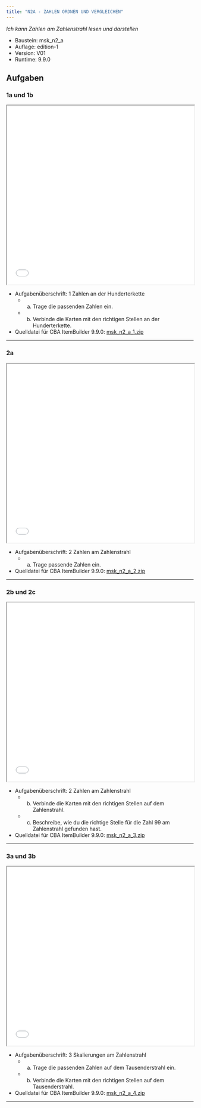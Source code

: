 ```yaml
---
title: "N2A - ZAHLEN ORDNEN UND VERGLEICHEN"
---
```


*Ich kann Zahlen am Zahlenstrahl lesen und darstellen* 


::: {.callout-note collapse="true"  title="Bausteinversion"}


* Baustein: msk_n2_a 
* Auflage: edition-1 
* Version: V01 
* Runtime: 9.9.0 
:::

## Aufgaben


### 1a und 1b
```{=html}
<iframe width="100%" height="480"
src="../oer/edition-1/V01/9.9.0/msk_n2_a/msk_n2_a_1/viewer.html"></iframe>
```


::: {.callout-tip collapse="true"  title="Details"}


* Aufgabenüberschrift: 1 Zahlen an der Hunderterkette
	 - a) Trage die passenden Zahlen ein.
	 - b) Verbinde die Karten mit den richtigen Stellen an der Hunderterkette. 
* Quelldatei für CBA ItemBuilder 9.9.0: [msk_n2_a_1.zip](../oer/edition-1/V01/9.9.0/msk_n2_a/msk_n2_a_1/msk_n2_a_1.zip) 
:::
<hr noshade/>

### 2a
```{=html}
<iframe width="100%" height="480"
src="../oer/edition-1/V01/9.9.0/msk_n2_a/msk_n2_a_2/viewer.html"></iframe>
```


::: {.callout-tip collapse="true"  title="Details"}


* Aufgabenüberschrift: 2 Zahlen am Zahlenstrahl
	 - a) Trage passende Zahlen ein.
* Quelldatei für CBA ItemBuilder 9.9.0: [msk_n2_a_2.zip](../oer/edition-1/V01/9.9.0/msk_n2_a/msk_n2_a_2/msk_n2_a_2.zip) 
:::
<hr noshade/>

### 2b und 2c
```{=html}
<iframe width="100%" height="480"
src="../oer/edition-1/V01/9.9.0/msk_n2_a/msk_n2_a_3/viewer.html"></iframe>
```


::: {.callout-tip collapse="true"  title="Details"}


* Aufgabenüberschrift: 2 Zahlen am Zahlenstrahl
	 - b) Verbinde die Karten mit den richtigen Stellen auf dem Zahlenstrahl.
	 - c) Beschreibe, wie du die richtige Stelle für die Zahl 99 am Zahlenstrahl gefunden hast. 
* Quelldatei für CBA ItemBuilder 9.9.0: [msk_n2_a_3.zip](../oer/edition-1/V01/9.9.0/msk_n2_a/msk_n2_a_3/msk_n2_a_3.zip) 
:::
<hr noshade/>

### 3a und 3b
```{=html}
<iframe width="100%" height="480"
src="../oer/edition-1/V01/9.9.0/msk_n2_a/msk_n2_a_4/viewer.html"></iframe>
```


::: {.callout-tip collapse="true"  title="Details"}


* Aufgabenüberschrift: 3 Skalierungen am Zahlenstrahl
	 - a) Trage die passenden Zahlen auf dem Tausenderstrahl ein.
	 - b) Verbinde die Karten mit den richtigen Stellen auf dem Tausenderstrahl.
* Quelldatei für CBA ItemBuilder 9.9.0: [msk_n2_a_4.zip](../oer/edition-1/V01/9.9.0/msk_n2_a/msk_n2_a_4/msk_n2_a_4.zip) 
:::
<hr noshade/>


